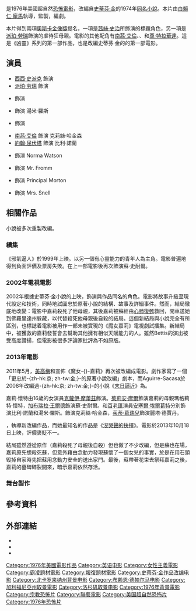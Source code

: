 {{noteTA
|T=zh-hk:凶靈; zh-tw:魔女嘉莉 (1976年電影); zh-cn:魔女嘉莉 (1976年电影);
|G1=Show
|1=zh-hk:凶靈; zh-tw:魔女嘉莉; zh-cn:魔女嘉莉;
|2=zh-tw:邪氣逼人; zh-cn:魔女嘉莉2 邪气逼人;
|3=zh-hk:血腥嘉莉 (2013年電影); zh-tw:魔女嘉莉 (2013年電影); zh-cn:血腥嘉莉 (2013年电影);
}}
{{Infobox film
| name = 凶靈
| original_name  = ''Carrie''
| image = Carrieposter.jpg
| alt = 
| caption = 原裝海報
| director = [[白賴仁·龐馬|白賴仁·龐馬]]
| producer = {{link-en|保羅·莫納什|Paul Monash}}
| screenplay = {{link-en|勞倫斯·D·寇恩|Lawrence D. Cohen}}
| based_on = 《-{[[魔女嘉莉|魔女嘉莉]]}-》{{small|（台灣繁體中文）}}<br />''Carrie''<br />作者：[[史蒂芬·金|史蒂芬·金]]
| starring = {{Plainlist|
* [[茜絲·史治|茜絲·史治]]
* [[尊·特拉華達|尊·特拉華達]]
* [[派珀·劳瑞|派珀·劳瑞]]
}}
| music = {{link-en|皮諾·多納吉奧|Pino Donaggio}}
| cinematography = {{link-en|馬利奧·托西|Mario Tosi}}
| editing = [[保羅·赫希|保羅·赫希]]
| distributor = [[聯美|聯美]]
| released = {{Film date|1976|11|03}}
| runtime = 98分鐘<ref>{{cite web|title=''CARRIE'' (X)|url=http://bbfc.co.uk/releases/carrie-1970-1|work=[[United_Artists|United Artists]]|publisher=[[British_Board_of_Film_Classification|British Board of Film Classification]]|date=November 4, 1976|accessdate=June 20, 2014|archive-date=2014-10-28|archive-url=https://web.archive.org/web/20141028174446/http://bbfc.co.uk/releases/carrie-1970-1|dead-url=no}}</ref>
| country = 美國
| language = 英語
| budget = 180萬美元
| gross = 3380萬美元<ref>{{cite web|url=http://boxofficemojo.com/movies/?id=carrie.htm|publisher=[[Box_Office_Mojo|Box Office Mojo]]|title=Carrie, Box Office Information|accessdate=January 23, 2012|archive-date=2012-01-29|archive-url=https://web.archive.org/web/20120129100912/http://www.boxofficemojo.com/movies/?id=carrie.htm|dead-url=no}}</ref>
| preceded_by = 
| followed_by = 《{{tsl|en|The Rage: Carrie 2|邪氣逼人}}》
| cn_name = 魔女嘉莉
| hk_name = 凶靈
| tw_name = 嘉莉（早期上映譯名）<br>魔女嘉莉
}}

{{作品名稱|name=''Carrie''|hk=凶靈|tw=魔女嘉莉|equiv-cn=tw}}是1976年美國超自然[[恐怖電影|恐怖電影]]，改編自[[史蒂芬·金|史蒂芬·金]]的1974年[[魔女嘉莉|同名小說]]。本片由[[白賴仁·龐馬|白賴仁·龐馬]]執導，{{link-en|保羅·莫納什|Paul Monash}}監製，{{link-en|勞倫斯·D·寇恩|Lawrence D. Cohen}}編劇。

本片得到兩項[[第49屆奧斯卡金像獎|奧斯卡金像獎]]提名，一項是[[茜絲·史治|茜絲·史治]]所飾演的標題角色，另一項是[[派珀·劳瑞|派珀·劳瑞]]飾演的虐待狂母親。電影的其他配角有[[南茜·艾倫|南茜·艾倫]]、{{link-en|威廉·凱特|William Katt}}、{{link-en|艾米·歐文|Amy Irving}}和[[尊·特拉華達|尊·特拉華達]]。這是《凶靈》系列的第一部作品，也是改編史蒂芬·金的{{link-en|改編史蒂芬·金作品列表|List of adaptations of works by Stephen King|超過100部作品}}的第一部電影。

== 演員 ==
* [[西西·史派克|西西·史派克]] 飾演 {{link-en|嘉莉·懷特|Carrie White}}
* [[派珀·劳瑞|派珀·劳瑞]] 飾演 {{link-en|瑪格莉特·懷特 (史蒂芬·金)|Margaret White (Stephen King)|瑪格莉特·懷特}}
* {{link-en|艾米·歐文|Amy Irving}} 飾演 {{link-en|蘇·史耐爾|Sue Snell}}
* {{link-en|威廉·凱特|William Katt}} 飾演 湯米·羅斯
* {{link-en|貝蒂·伯克利|Betty Buckley}} 飾演 {{link-en|麗塔·德賈丹|Rita Desjardin|柯林斯老師}}
* [[南茜·艾倫|南茜·艾倫]] 飾演 克莉絲·哈金森
* [[約翰·屈伏塔|約翰·屈伏塔]] 飾演 比利·諾蘭
* {{link-en|P·J·索爾絲|P. J. Soles}} 飾演 Norma Watson
* {{link-en|悉尼·拉西克|Sydney Lassick}} 飾演 Mr. Fromm
* {{link-en|斯特凡·吉拉什|Stefan Gierasch}} 飾演 Principal Morton
* {{link-en|普里西拉·波因特|Priscilla Pointer}} 飾演 Mrs. Snell

== 相關作品 ==
小說被多次重製改編。

=== 續集 ===
{{see also2|{{tsl|en|The Rage: Carrie 2|邪氣逼人}}}}
《邪氣逼人》於1999年上映。以另一個有心靈能力的青年人為主角。電影普遍地得到負面評價及票房失敗。{{link-en|艾米·歐文|Amy Irving}}在上一部電影後再次飾演蘇·史耐爾。

=== 2002年電視電影 ===
{{see also2|{{tsl|en|Carrie (2002 film)|魔女嘉莉 (2002年電影)|魔女嘉莉}}}}
2002年根據史蒂芬·金小說的{{link-en|魔女嘉莉 (2002年電影)|Carrie (2002 film)|電視電影}}上映，{{link-en|Angela Bettis|Angela Bettis}}飾演與作品同名的角色。電影將故事升級至現代設定和技術，同時地試圖忠於原著小說的結構、故事及詳細事件。然而，結局徹底地改變：電影中嘉莉殺死了他母親，其後嘉莉被蘇經由[[心肺復甦|心肺復甦]]救回，開車送她到佛羅里達州躲藏，以代替殺死他母親後自殺的結局。這個新結局與小說完全有所區別，也標誌着電影被用作一部未被實現的《魔女嘉莉》電視劇試播集。新結局中，被獲救的嘉莉發誓會去幫助其他擁有相似天賦能力的人。雖然Bettis的演出被受高度讚揚，但電影被很多評論家批評為不如原版。

=== 2013年電影 ===
{{main|魔女嘉莉 (2013年電影)}}
2011年5月，[[美高梅|美高梅]]和{{link-en|銀幕珍寶影業|Screen Gems}}宣佈《魔女-{}-嘉莉》再次被改編成電影。劇作家{{link-en|Roberto Aguirre-Sacasa|Roberto Aguirre-Sacasa}}寫了一個「更忠於-{zh-hk:京; zh-tw:金;}-的原著小說改編」劇本，而Aguirre-Sacasa於2008年改編過-{zh-hk:京; zh-tw:金;}-的小說《[[末日逼近|末日逼近]]》為{{link-en|末日逼近 (漫畫)|The Stand (comics)|漫畫書形式}}。

嘉莉·懷特由16歲的女演員[[克蘿伊·摩蕾茲|克蘿伊·摩蕾茲]]飾演。[[茱莉安·摩爾|茱莉安·摩爾]]飾演嘉莉的母親瑪格莉特·懷特，[[加布瑞拉·王爾德|加布瑞拉·王爾德]]飾演蘇·史耐爾。{{link-en|艾力克斯·羅素|Alex Russell (actor)}}和[[百老匯戲劇|百老匯]]演員[[安塞爾·埃爾葛特|安塞爾·埃爾葛特]]分別飾演比利·諾蘭和湯米·羅斯。{{link-en|波西亞·布林迪|Portia Doubleday}}飾演克莉絲·哈金森，[[茱蒂·葛瑞兒|茱蒂·葛瑞兒]]飾演麗塔·德賈丹。

{{link-en|金佰利·皮爾士|Kimberly Peirce}}，執導新改編作品，而她最知名的作品是《[[沒哭聲的抉擇|沒哭聲的抉擇]]》。電影於2013年10月18日上映，評價褒貶不一。

結局雖然遵從原作（嘉莉殺死了母親後自殺）但也做了不少改編，但是蘇也在場，嘉莉原先想殺死蘇，但意外藉由念動力發現蘇懷了一個女兒的事實，於是在用石頭毀掉自家時先把蘇用念動力安全的送出家門。最後，蘇帶著花束去祭拜嘉莉之後，嘉莉的墓碑碎裂開來，暗示嘉莉依然存活。

=== 舞台製作 ===
{{see also2|{{tsl|en|Carrie (musical)|魔女嘉莉 (音樂劇)|魔女嘉莉（音樂劇）}}}}

== 參考資料 ==
{{reflist}}

== 外部連結 ==
* {{IMDb title|0074285|Carrie}}
* {{mojo title|carrie|Carrie}}
* {{rotten-tomatoes|1003625-carrie|Carrie}}

{{布萊恩·狄帕瑪}}
{{DEFAULTSORT:Carrie}}
[[Category:1976年美國電影作品|Category:1976年美國電影作品]]
[[Category:英语电影|Category:英语电影]]
[[Category:女性主義電影|Category:女性主義電影]]
[[Category:霸凌題材電影|Category:霸凌題材電影]]
[[Category:報復題材電影|Category:報復題材電影]]
[[Category:史蒂芬·金作品改编电影|Category:史蒂芬·金作品改编电影]]
[[Category:北卡罗来纳州背景电影|Category:北卡罗来纳州背景电影]]
[[Category:布赖恩·德帕尔马电影|Category:布赖恩·德帕尔马电影]]
[[Category:加利福尼亞州取景電影|Category:加利福尼亞州取景電影]]
[[Category:洛杉矶取景电影|Category:洛杉矶取景电影]]
[[Category:1976年背景電影|Category:1976年背景電影]]
[[Category:宗教恐怖片|Category:宗教恐怖片]]
[[Category:聯藝電影|Category:聯藝電影]]
[[Category:美国超自然恐怖片|Category:美国超自然恐怖片]]
[[Category:1976年恐怖片|Category:1976年恐怖片]]